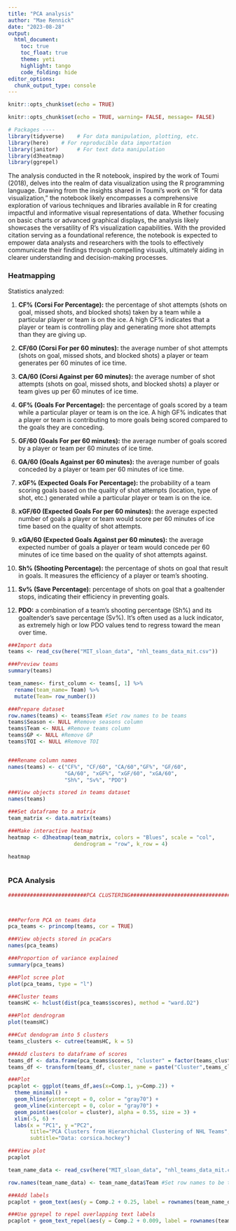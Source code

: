 ```yaml
---
title: "PCA analysis"
author: "Mae Rennick"
date: "2023-08-28"
output: 
  html_document:
    toc: true
    toc_float: true
    theme: yeti
    highlight: tango
    code_folding: hide
editor_options: 
  chunk_output_type: console
---
```


```r
knitr::opts_chunk$set(echo = TRUE)
```



```r
knitr::opts_chunk$set(echo = TRUE, warning= FALSE, message= FALSE)

# Packages ----
library(tidyverse)    # For data manipulation, plotting, etc. 
library(here)    # For reproducible data importation 
library(janitor)      # For text data manipulation
library(d3heatmap)
library(ggrepel)


```
 
The analysis conducted in the R notebook, inspired by the work of Toumi (2018), delves into the realm of data visualization using the R programming language. Drawing from the insights shared in Toumi's work on "R for data visualization," the notebook likely encompasses a comprehensive exploration of various techniques and libraries available in R for creating impactful and informative visual representations of data. Whether focusing on basic charts or advanced graphical displays, the analysis likely showcases the versatility of R's visualization capabilities. With the provided citation serving as a foundational reference, the notebook is expected to empower data analysts and researchers with the tools to effectively communicate their findings through compelling visuals, ultimately aiding in clearer understanding and decision-making processes. 

### Heatmapping

Statistics analyzed: 

1. **CF% (Corsi For Percentage):** the percentage of shot attempts (shots on goal, missed shots, and blocked shots) taken by a team while a particular player or team is on the ice. A high CF% indicates that a player or team is controlling play and generating more shot attempts than they are giving up.

2. **CF/60 (Corsi For per 60 minutes):** the average number of shot attempts (shots on goal, missed shots, and blocked shots) a player or team generates per 60 minutes of ice time.

3. **CA/60 (Corsi Against per 60 minutes):** the average number of shot attempts (shots on goal, missed shots, and blocked shots) a player or team gives up per 60 minutes of ice time.

4. **GF% (Goals For Percentage):** the percentage of goals scored by a team while a particular player or team is on the ice. A high GF% indicates that a player or team is contributing to more goals being scored compared to the goals they are conceding.

5. **GF/60 (Goals For per 60 minutes):** the average number of goals scored by a player or team per 60 minutes of ice time.

6. **GA/60 (Goals Against per 60 minutes):** the average number of goals conceded by a player or team per 60 minutes of ice time.

7. **xGF% (Expected Goals For Percentage):** the probability of a team scoring goals based on the quality of shot attempts (location, type of shot, etc.) generated while a particular player or team is on the ice.

8. **xGF/60 (Expected Goals For per 60 minutes):** the average expected number of goals a player or team would score per 60 minutes of ice time based on the quality of shot attempts.

9. **xGA/60 (Expected Goals Against per 60 minutes):** the average expected number of goals a player or team would concede per 60 minutes of ice time based on the quality of shot attempts against.

10. **Sh% (Shooting Percentage):** the percentage of shots on goal that result in goals. It measures the efficiency of a player or team's shooting.

11. **Sv% (Save Percentage):**  percentage of shots on goal that a goaltender stops, indicating their efficiency in preventing goals.

12. **PDO:** a combination of a team's shooting percentage (Sh%) and its goaltender's save percentage (Sv%). It's often used as a luck indicator, as extremely high or low PDO values tend to regress toward the mean over time.


```r

###Import data
teams <- read_csv(here("MIT_sloan_data", "nhl_teams_data_mit.csv"))

###Preview teams
summary(teams)

team_names<- first_column <- teams[, 1] %>% 
  rename(team_name= Team) %>% 
  mutate(Team= row_number())

###Prepare dataset
row.names(teams) <- teams$Team #Set row names to be teams
teams$Season <- NULL #Remove seasons column
teams$Team <- NULL #Remove teams column
teams$GP <- NULL #Remove GP
teams$TOI <- NULL #Remove TOI


###Rename column names
names(teams) <- c("CF%", "CF/60", "CA/60","GF%", "GF/60", 
                  "GA/60", "xGF%", "xGF/60", "xGA/60", 
                  "Sh%", "Sv%", "PDO")

###View objects stored in teams dataset
names(teams) 

###Set dataframe to a matrix
team_matrix <- data.matrix(teams)

###Make interactive heatmap
heatmap <- d3heatmap(team_matrix, colors = "Blues", scale = "col",
                     dendrogram = "row", k_row = 4)

heatmap



```



### PCA Analysis

```r
#########################PCA CLUSTERING#######################################



###Perform PCA on teams data
pca_teams <- princomp(teams, cor = TRUE) 

###View objects stored in pcaCars
names(pca_teams)

###Proportion of variance explained
summary(pca_teams)

###Plot scree plot
plot(pca_teams, type = "l")

###Cluster teams
teamsHC <- hclust(dist(pca_teams$scores), method = "ward.D2")

###Plot dendrogram
plot(teamsHC)

###Cut dendogram into 5 clusters
teams_clusters <- cutree(teamsHC, k = 5)

###Add clusters to dataframe of scores
teams_df <- data.frame(pca_teams$scores, "cluster" = factor(teams_clusters))
teams_df <- transform(teams_df, cluster_name = paste("Cluster",teams_clusters))

###Plot
pcaplot <- ggplot(teams_df,aes(x=Comp.1, y=Comp.2)) +
  theme_minimal() +
  geom_hline(yintercept = 0, color = "gray70") +
  geom_vline(xintercept = 0, color = "gray70") +
  geom_point(aes(color = cluster), alpha = 0.55, size = 3) +
  xlim(-5, 6) + 
  labs(x = "PC1", y ="PC2", 
       title="PCA Clusters from Hierarchichal Clustering of NHL Teams", 
       subtitle="Data: corsica.hockey")

###View plot
pcaplot

team_name_data <- read_csv(here("MIT_sloan_data", "nhl_teams_data_mit.csv"))

row.names(team_name_data) <- team_name_data$Team #Set row names to be teams

###Add labels
pcaplot + geom_text(aes(y = Comp.2 + 0.25, label = rownames(team_name_data)))

###Use ggrepel to repel overlapping text labels 
pcaplot + geom_text_repel(aes(y = Comp.2 + 0.009, label = rownames(team_name_data))) 


```

